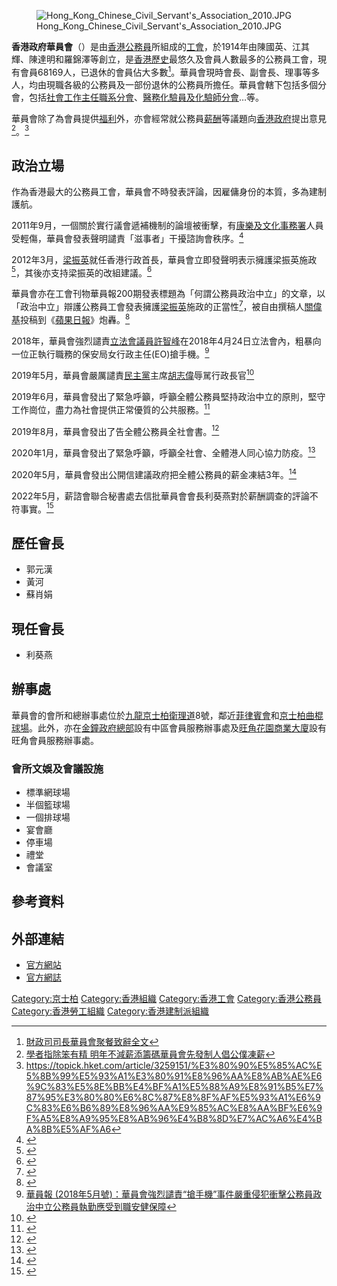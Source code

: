 [[File:Hong_Kong_Chinese_Civil_Servant's_Association_2010.JPG|thumb]]

'''香港政府華員會'''（{{lang-en|Hong Kong Chinese Civil Servants' Association, HKCCSA}}）是由[[香港公務員|香港公務員]]所組成的[[黃色工會|工會]]，於1914年由陳國英、江其輝、陳達明和羅錦澤等創立，是[[香港歷史|香港歷史]]最悠久及會員人數最多的公務員工會，現有會員68169人，已退休的會員佔大多數<ref>[http://www.info.gov.hk/gia/general/200312/20/1220156.htm 財政司司長華員會聚餐致辭全文]</ref>。華員會現時會長、副會長、理事等多人，均由現職各級的公務員及一部份退休的公務員所擔任。華員會轄下包括多個分會，包括[[社會工作主任職系分會|社會工作主任職系分會]]、[[醫務化驗員及化驗師分會|醫務化驗員及化驗師分會]]…等。

華員會除了為會員提供[[員工福利|福利]]外，亦會經常就公務員[[薪酬|薪酬]]等議題向[[香港政府|香港政府]]提出意見<ref>[http://the-sun.on.cc/channels/news/20090430/20090430015551_0000.html 學者指除笨有精  明年不減薪添籌碼華員會先發制人倡公僕凍薪]</ref>。<ref>https://topick.hket.com/article/3259151/%E3%80%90%E5%85%AC%E5%8B%99%E5%93%A1%E3%80%91%E8%96%AA%E8%AB%AE%E6%9C%83%E5%8E%BB%E4%BF%A1%E5%88%A9%E8%91%B5%E7%87%95%E3%80%80%E6%8C%87%E8%8F%AF%E5%93%A1%E6%9C%83%E6%B6%89%E8%96%AA%E9%85%AC%E8%AA%BF%E6%9F%A5%E8%A9%95%E8%AB%96%E4%B8%8D%E7%AC%A6%E4%BA%8B%E5%AF%A6</ref>

==政治立場==
作為香港最大的公務員工會，華員會不時發表評論，因雇傭身份的本質，多為建制護航。

2011年9月，一個關於實行議會遞補機制的論壇被衝擊，有[[康樂及文化事務署|康樂及文化事務署]]人員受輕傷，華員會發表聲明譴責「滋事者」干擾諮詢會秩序。<ref>{{cite news|url=http://paper.wenweipo.com/2011/09/06/HK1109060015.htm|newspaper=[[文匯報_(香港)|文匯報]]|date=2011-09-06|title=華員會公工聯譴責暴力示威}}</ref>

2012年3月，[[梁振英|梁振英]]就任香港行政首長，華員會立即發聲明表示擁護梁振英施政<ref>{{cite news|url=http://www.881903.com/page/zh-tw/audiocolumndetail.aspx?itemid=498047|work=香港[[商業電台|商業電台]]|date=2012-03-26|title=華員會去信12局常秘籲支持梁振英}}</ref>，其後亦支持梁振英的改組建議。<ref>{{cite news|url=http://news.sina.com.hk/news/20120527/-2-2674248/1.html|work=星島日報|date=2012-05-27|title=改組倘受阻 華員會：公僕更難做|archive-url=https://web.archive.org/web/20140106040556/http://news.sina.com.hk/news/20120527/-2-2674248/1.html|archive-date=2014-01-06}}</ref>

華員會亦在工會刊物華員報200期發表標題為「何謂公務員政治中立」的文章，以「政治中立」辯護公務員工會發表擁護[[梁振英|梁振英]]施政的正當性<ref>
{{Cite web |url=http://www.hkccsa.org/WYP/200/P14_17.pdf |title=香港政府華員會華員報：何謂“公務員政治中立”？ |access-date=2014-01-06 |archive-url=https://web.archive.org/web/20140106040408/http://www.hkccsa.org/WYP/200/P14_17.pdf |archive-date=2014-01-06 |dead-url=yes }}
</ref>，被自由撰稿人[[關偉基|關偉基]]投稿到《[[蘋果日報_(香港)|蘋果日報]]》炮轟。<ref>{{cite news|url=http://hk.apple.nextmedia.com/news/art/20121126/18080001|newspaper=[[蘋果日報_(香港)|蘋果日報]]|date=2012-11-26|title=公務員何以要政治中立}}</ref>

2018年，華員會強烈譴責[[香港立法會|立法會議員]][[許智峰|許智峰]]在2018年4月24日立法會內，粗暴向一位正執行職務的保安局女行政主任(EO)搶手機。<ref>[http://www.hkccsa-wyp.org/archived_post/235-%E8%8F%AF%E5%93%A1%E6%9C%83%E5%BC%B7%E7%83%88%E8%AD%B4%E8%B2%AC%E2%80%9C%E6%90%B6%E6%89%8B%E6%A9%9F%E2%80%9D%E4%BA%8B%E4%BB%B6 華員報 (2018年5月號)：華員會強烈譴責“搶手機”事件嚴重侵犯衝擊公務員政治中立公務員執勤應受到職安健保障]</ref>

2019年5月，華員會嚴厲譴責[[民主黨_(香港)|民主黨]]主席[[胡志偉_(政治人物)|胡志偉]]辱駡行政長官<ref>{{cite magazine|url=http://www.hkccsa-wyp.org/archived_post/241-%E5%9A%B4%E5%8E%B2%E8%AD%B4%E8%B2%AC%E6%B0%91%E4%B8%BB%E9%BB%A8%E4%B8%BB%E5%B8%AD%E8%83%A1%E5%BF%97%E5%81%89%E8%BE%B1%E9%A7%A1%E8%A1%8C%E6%94%BF%E9%95%B7%E5%AE%98|magazine=華員報 |issue=2019年5月號|title=華員會嚴厲譴責民主黨主席胡志偉辱駡行政長官}}</ref>

2019年6月，華員會發出了緊急呼籲，呼籲全體公務員堅持政治中立的原則，堅守工作崗位，盡力為社會提供正常優質的公共服務。<ref>{{Cite magazine|url=http://www.hkccsa-wyp.org/post/242-%E8%8F%AF%E5%93%A1%E6%9C%836%E6%9C%8824%E6%97%A5%E7%B7%8A%E6%80%A5%E5%91%BC%E7%B1%B2|magazine=華員報|date=2019-06-24|title=華員會6月24日緊急呼籲}}</ref>

2019年8月，華員會發出了告全體公務員全社會書。<ref>{{cite press release|url=http://www.hkccsa-wyp.org/storage/posts/August2019/LbYsPs2K0Hci2Ea7tjYY.jpg|publisher=華員會告全體公務員全社會書 |date=2019-08-01|title=華員會告全體公務員全社會書}}</ref>

2020年1月，華員會發出了緊急呼籲，呼籲全社會、全體港人同心協力防疫。<ref>{{cite press release|url=http://www.hkccsa-wyp.org/post/244-%E9%A6%99%E6%B8%AF%E6%94%BF%E5%BA%9C%E8%8F%AF%E5%93%A1%E6%9C%83%204%20%E9%A0%85%E7%B7%8A%E6%80%A5%E5%91%BC%E7%B1%B2|publisher=華員報|date=2020-01-29|title=華員會1月29日緊急呼籲}}</ref>

2020年5月，華員會發出公開信建議政府把全體公務員的薪金凍結3年。<ref>{{Cite web|title=《「3 + 3」軟著陸方案》|url=https://drive.google.com/file/d/1KSD-cTWfJYiHOjscpUSfFz-ZLF-wqoQl/view|accessdate=|author=|date=|format=|publisher=|language=}}</ref>

2022年5月，薪諮會聯合秘書處去信批華員會會長利葵燕對於薪酬調查的評論不符事實。<ref>{{cite news|url=https://news.mingpao.com/pns/%E6%B8%AF%E8%81%9E/article/20220524/s00002/1653329321348/%E3%80%90emily%E3%80%91%E8%96%AA%E8%AB%AE%E6%9C%83%E5%8E%BB%E4%BF%A1-%E6%89%B9%E8%8F%AF%E5%93%A1%E6%9C%83%E5%88%A9%E8%91%B5%E7%87%95%E8%A9%95%E8%AB%96%E5%A4%B1%E5%AF%A6|newspaper=[[明報|明報]]|date=2022-05-24|title=薪諮會去信 批華員會利葵燕評論失實}}</ref>

==歷任會長==
* 郭元漢
* 黃河
* 蘇肖娟

==現任會長==
* 利葵燕

==辦事處==
華員會的會所和總辦事處位於[[九龍|九龍]][[京士柏|京士柏]][[衛理道|衛理道]]8號，鄰近[[菲律賓會|菲律賓會]]和[[京士柏曲棍球場|京士柏曲棍球場]]。此外，亦在[[金鐘|金鐘]][[香港特別行政區政府總部_(建築物)|政府總部]]設有中區會員服務辦事處及[[旺角|旺角]][[花園商業大廈|花園商業大廈]]設有旺角會員服務辦事處。
===會所文娛及會議設施===
*標準網球場
*半個籃球場
*一個排球場
*宴會廳
*停車場
*禮堂
*會議室

==參考資料==
<references/>

==外部連結==
*[http://www.hkccsa.org 官方網站]
*[https://labour-relation.blogspot.com/ 官方網誌]

[[Category:京士柏|Category:京士柏]]
[[Category:香港組織|Category:香港組織]]
[[Category:香港工會|Category:香港工會]]
[[Category:香港公務員|Category:香港公務員]]
[[Category:香港勞工組織|Category:香港勞工組織]]
[[Category:香港建制派組織|Category:香港建制派組織]]